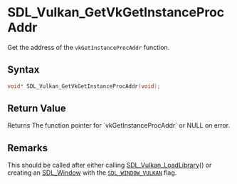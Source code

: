 = SDL_Vulkan_GetVkGetInstanceProcAddr =

Get the address of the <code>vkGetInstanceProcAddr</code> function.

== Syntax ==

<syntaxhighlight lang='c'>
void* SDL_Vulkan_GetVkGetInstanceProcAddr(void);
</syntaxhighlight>

== Return Value ==

Returns The function pointer for `vkGetInstanceProcAddr` or NULL on error.

== Remarks ==

This should be called after either calling [[SDL_Vulkan_LoadLibrary]]() or
creating an [[SDL_Window]] with the <code>[[SDL_WINDOW_VULKAN]]</code>
flag.


